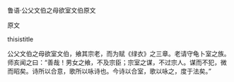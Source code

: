 


鲁语·公父文伯之母欲室文伯原文

原文

thisistitle

公父文伯之母欲室文伯，飨其宗老，而为赋《绿衣》之三章。老请守龟卜室之族。师亥闻之曰：“善哉！男女之飨，不及宗臣；宗室之谋，不过宗人。谋而不犯，微而昭矣。诗所以合意，歌所以咏诗也。今诗以合室，歌以咏之，度于法矣。”

